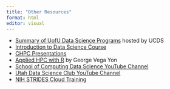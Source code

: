```yaml
---
title: "Other Resources"
format: html
editor: visual
---
```

* [Summary of UofU Data Science Programs](https://datascience.utah.edu/programs.html) hosted by UCDS
* [Introduction to Data Science Course](https://datasciencecourse.net/2023/index.html)
* [CHPC Presentations](https://www.chpc.utah.edu/presentations/)
* [Applied HPC with R](https://book-hpc.ggvy.cl/) by George Vega Yon
* [School of Computing Data Science YouTube Channel](https://www.youtube.com/@UofUDataScience/videos)
* [Utah Data Science Club YouTube Channel](https://www.youtube.com/@utahdatascience6178/videos)
* [NIH STRIDES Cloud Training](https://cloud.nih.gov/training/)